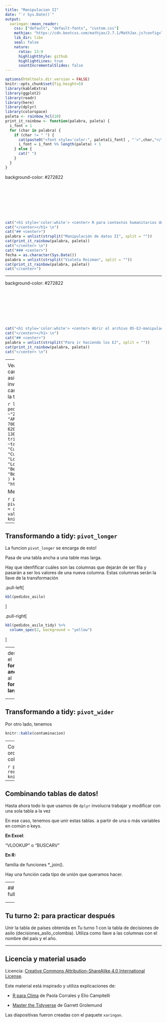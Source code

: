 ```yaml
---
title: "Manipulacion II"
date: "`r Sys.Date()`"
output:
  xaringan::moon_reader:
    css: ["default", "default-fonts", "custom.css"]
    mathjax: "https://cdn.bootcss.com/mathjax/2.7.1/MathJax.js?config=TeX-MML-AM_HTMLorMML"
    lib_dir: libs
    seal: false
    nature:
      ratio: 13:9
      highlightStyle: github
      highlightLines: true
      countIncrementalSlides: false
---
```


```r
options(htmltools.dir.version = FALSE)
knitr::opts_chunk$set(fig.height=5) 
library(kableExtra)
library(ggplot2)
library(readr)
library(here)
library(dplyr)
library(colorspace)
paleta <- rainbow_hcl(10)
print_it_rainbow <- function(palabra, paleta) {
  i_font = 1
  for (char in palabra) {
    if (char != " ") {
      cat(paste0("<font style='color:", paleta[i_font] , "'>",char,"</font>"))
      i_font = i_font %% length(paleta) + 1
    } else {
      cat(" ")
    }
  }
}
```

background-color: #272822

<br>
<br>
<br>
<br>
<br>
<br>


```r
cat("<h1 style='color:white'> <center> R para contextos humanitarios de emergencia")
cat("</center></h1> \n")
cat("## <center>")
palabra = unlist(strsplit("Manipulación de datos II", split = ""))
cat(print_it_rainbow(palabra, paleta))
cat("</center> \n")
cat("### <center>")
fecha = as.character(Sys.Date())
palabra = unlist(strsplit("Violeta Roizman", split = ""))
cat(print_it_rainbow(palabra, paleta))
cat("</center>")
```
---

background-color: #272822

<br>
<br>
<br>
<br>
<br>
<br>


```r
cat("<h1 style='color:white'> <center> Abrir el archivo 05-EJ-manipulacionII.Rmd")
cat("</center></h1> \n")
cat("## <center>")
palabra = unlist(strsplit("Para ir haciendo los EJ", split = ""))
cat(print_it_rainbow(palabra, paleta))
cat("</center> \n")
```

---
<div class="my-header"></div>
## Datos ordenados

El entorno tidyverse esta basado en el concepto de datos ordenados

Un dataset está ordenado si:
- Cada variable está en una columna
- Cada observacion está una fila
- Cada valor se encuentra en una celda


<center><img src="img/tidy.png"  height="300"></center>


---
<div class="my-header"></div>
## Transformando a tidy

Veamos la siguiente tabla de la cantidad total de los pedidos de asilo recibidas.  Las variables involucradas son país, año y cantidad de cados. Está ordenada la tabla? 

```r
library(tidyverse)
pedidos_asilo <- tribble(
  ~Pais, ~"2011", ~"2012", ~"2013",
      "ARG",    7000,    6900,    7000,
      "PER",    5800,    6000,    6200,
      "TUR",   15000,   14000,   13000
)
contaminacion <- tribble(
       ~ciudad, ~tamanio_particula, ~cantidad,
  "Cusco", "p grande",      23,
  "Cusco", "p pequenia",      14,
    "London", "p grande",      22,
    "London", "p pequenia",      16,
   "Beijing", "p grande",     121,
   "Beijing", "p pequenia",     121
)
knitr::kable(pedidos_asilo, "html")
```

Me gustaría que estuviera así:

```r
pedidos_asilo_tidy <- pivot_longer(pedidos_asilo,cols = c(2,3,4),names_to = "Anio", values_to = "cantidad")
knitr::kable(pedidos_asilo_tidy)
```

---

<div class="my-header"></div>

## Transformando a tidy: `pivot_longer`

La funcion `pivot_longer` se encarga de esto!

Pasa de una tabla ancha a una table mas larga.

Hay que idenfificar cuáles son las columnas que dejarán de ser fila y pasarán a ser los valores de una nueva columna. Estas columnas serán la llave de la transformación

.pull-left[
```r
kbl(pedidos_asilo) 
```

]

.pull-right[
```r
kbl(pedidos_asilo_tidy) %>%
  column_spec(2, background = "yellow")
```

]

---
<div class="my-header"></div>
## Transformando a tidy: `pivot_longer`

```r
pedidos_asilo_tidy <- pivot_longer(pedidos_asilo, 
                                   cols = c(2, 3, 4), 
                                   names_to = "Anio", 
                                   values_to = "cantidad")
```

- data corresponde a la tabla a modificar
- cols corresponde a las **columnas a ser pivoteadas**
- names_to corresponde al **nombre** que agrupará a las columnas de interés
- values_to corresponde al **nombre** de la variable que agrupará a los valores

```r
kbl(pedidos_asilo_tidy) %>%
  column_spec(2, background = "yellow")
```

---
<div class="my-header"></div>
## `pivot_longer`: idea del funcionamiento

desde el **formato ancho** al **formato largo**

<center><img src="img/ancho-a-largo.png" height="450"></center>

<p style="color: gray; font-size:15px"> Imagen del curso "R para Clima" - Paola Corrales y Elio Campitelli <br>
https://eliocamp.github.io/r-clima/index.html
</p>

---
<div class="my-header"></div>
## Transformando a tidy: `pivot_wider`

Por otro lado, tenemos 

```r
knitr::kable(contaminacion)
```

---
<div class="my-header"></div>
## Transformando a tidy: `pivot_wider`

Que tampoco esta ordenada, pero en el sentido contrario (es larga en este caso !). Me gustaría que estuviera así:

```r
contaminacion_tidy <- pivot_wider(contaminacion,names_from = tamanio_particula,values_from = cantidad)
knitr::kable(contaminacion_tidy)
```

Debo identificar a las dos columnas que esconden más de una variable. En este caso, tamanio_particula contiene los nombres de las futuras variables (names_from), y cantidad esconde el nombre de la segunda variable

```r
contaminacion_tidy <- pivot_wider(contaminacion, 
                                  names_from = tamanio_particula, 
                                  values_from = cantidad)
```

me devuelve el resultado deseado

---
<div class="my-header"></div>
## Tu turno 1: `pivot_wider`

Covertir paises_largo al formato ordenado (variables como columnas)

```r
paises_largo <- read_csv("data/paises_largo.csv")
knitr::kable(paises_largo[1:6,])
```


---
<div class="my-header"></div>
## Combinando tablas de datos!

Hasta ahora todo lo que usamos de `dplyr` involucra trabajar y modificar con una sola tabla a la vez

En ese caso, tenemos que unir estas tablas. a partir de una o más variables en común o keys.

**En Excel**: 

“VLOOKUP” o “BUSCARV”

**En R:**

familia de funciones *_join(). 

Hay una función cada tipo de unión que queramos hacer.

---
<div class="my-header"></div>

## familia `join`

<center><img src="img/join.png" height="180"></center>

- `full_join():` devuelve todas las filas y todas las columnas de ambas tablas `x` e `y`. Cuando no coinciden los elementos, devuelve `NA` (dato faltante). Esto significa que no se pierden filas de ninguna de las dos tablas aún cuando no hay coincidencia. 

- `left_join():` devuelve todas las filas de `x` y todas las columnas de `x` e `y`. Las filas en `x` que no tengan coincidencia con `y` tendrán `NA` en las nuevas columnas. Si hay múltiples coincidencias entre `x` e `y`, devuelve todas las coincidencias posibles.


- `inner_join():` devuelve todas las filas de `x` donde hay coincidencias con `y` y todas las columnas de `x` e `y`. Si hay múltiples coincidencias entre `x` e `y`, entonces devuelve todas las coincidencias. Eliminará las filas (observaciones) que no coincidan en ambas tablas.

---
<div class="my-header"></div>

## full_join

<center><img src="img/join_family.png" height="450"></center>

<p style="color: gray; font-size:15px"> Imagen del curso "R para Clima" - Paola Corrales y Elio Campitelli <br>
https://eliocamp.github.io/r-clima/index.html
</p>

---
<div class="my-header"></div>

## Tu turno 2: para practicar después

Unir la tabla de países obtenida en Tu turno 1 con la tabla de decisiones de asilo  (decisiones_asilo_colombia). Utiliza como llave a las columnas con el nombre del país y el año.

---
<div class="my-header"></div>

## Licencia y material usado

Licencia: [Creative Commons Attribution-ShareAlike 4.0 International License](https://creativecommons.org/licenses/by-sa/4.0/deed.es_ES).

Este material está inspirado y utiliza explicaciones de:

- [R para Clima](https://eliocamp.github.io/r-clima/) de Paola Corrales y Elio Campitelli

- [Master the Tidyverse](https://github.com/rstudio-education/master-the-tidyverse-instructors) de Garrett Grolemund

Las diapositivas fueron creadas con el paquete `xaringan`.
